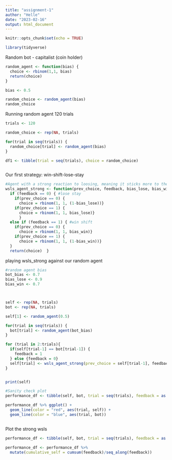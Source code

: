 ```yaml
---
title: "assignment-1"
author: "Helle"
date: "2023-02-16"
output: html_document
---
```


```r
knitr::opts_chunk$set(echo = TRUE)
```


```r
library(tidyverse)
```





Random bot - capitalist (coin holder)

```r

random_agent <- function(bias) {
  choice <- rbinom(1,1, bias)
  return(choice)
}

bias <- 0.5

random_choice <- random_agent(bias)
random_choice

```
Running random agent 120 trials 

```r
trials <- 120

random_choice <- rep(NA, trials)

for(trial in seq(trials)) {
  random_choice[trial] <- random_agent(bias)
}

df1 <- tibble(trial = seq(trials), choice = random_choice)



```

Our first strategy: win-shift-lose-stay 


```r
#Agent with a strong reaction to loosing, meaning it sticks more to the strategy of staying when losing. 
wsls_agent_strong <- function(prev_choice, feedback, bias_lose, bias_win) {
  if (feedback == 0) { #lose stay
    if(prev_choice == 0) { 
      choice = rbinom(1, 1, (1-bias_lose))}
    if(prev_choice == 1) { 
      choice = rbinom(1, 1, bias_lose)}
      }
  else if (feedback == 1) { #win shift
    if(prev_choice == 0) { 
      choice = rbinom(1, 1, bias_win)}
    if(prev_choice == 1) { 
      choice = rbinom(1, 1, (1-bias_win))}
  }
  return(choice)  }

```

playing wsls_strong against our random agent 

```r
#random agent bias
bot_bias <- 0.7
bias_lose <- 0.9
bias_win <- 0.7



self <- rep(NA, trials)
bot <- rep(NA, trials)

self[1] <- random_agent(0.5)

for(trial in seq(trials)) {
  bot[trial] <- random_agent(bot_bias)
}

for (trial in 2:trials){
  if(self[trial-1] == bot[trial-1]) {
    feedback = 1
  } else {feedback = 0}
  self[trial] <- wsls_agent_strong(prev_choice = self[trial-1], feedback, bias_lose, bias_win)
}


print(self)

```
```r
#Sanity check plot
performance_df <- tibble(self, bot, trial = seq(trials), feedback = as.numeric(self==bot))

performance_df %>% ggplot() +
  geom_line(color = "red", aes(trial, self)) +
  geom_line(color = "blue", aes(trial, bot))



```




Plot the strong wsls 

```r
performance_df <- tibble(self, bot, trial = seq(trials), feedback = as.numeric(self==bot))

performance_df <- performance_df %>% 
  mutate(cumulative_self = cumsum(feedback)/seq_along(feedback))



```




